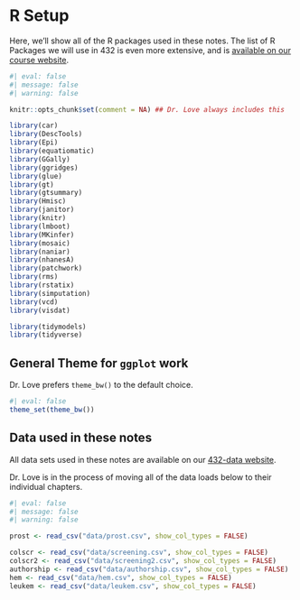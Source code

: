 # R Setup {.unnumbered}

Here, we'll show all of the R packages used in these notes. The list of R Packages we will use in 432 is even more extensive, and is [available on our course website](https://thomaselove.github.io/432-2023/software.html#r-packages-to-install).

```r
#| eval: false
#| message: false
#| warning: false

knitr::opts_chunk$set(comment = NA) ## Dr. Love always includes this

library(car)
library(DescTools)
library(Epi)
library(equatiomatic)
library(GGally)
library(ggridges)
library(glue)
library(gt)
library(gtsummary)
library(Hmisc)
library(janitor) 
library(knitr)
library(lmboot)
library(MKinfer)
library(mosaic)
library(naniar)
library(nhanesA)
library(patchwork)
library(rms)
library(rstatix)
library(simputation)
library(vcd)
library(visdat)

library(tidymodels)
library(tidyverse)

```

## General Theme for `ggplot` work {.unnumbered}

Dr. Love prefers `theme_bw()` to the default choice.

```r
#| eval: false
theme_set(theme_bw())
```

## Data used in these notes {.unnumbered}

All data sets used in these notes are available on our [432-data website](https://github.com/THOMASELOVE/432-data).

Dr. Love is in the process of moving all of the data loads below to their individual chapters.

```r
#| eval: false
#| message: false
#| warning: false

prost <- read_csv("data/prost.csv", show_col_types = FALSE) 

colscr <- read_csv("data/screening.csv", show_col_types = FALSE) 
colscr2 <- read_csv("data/screening2.csv", show_col_types = FALSE) 
authorship <- read_csv("data/authorship.csv", show_col_types = FALSE) 
hem <- read_csv("data/hem.csv", show_col_types = FALSE) 
leukem <- read_csv("data/leukem.csv", show_col_types = FALSE) 
```

